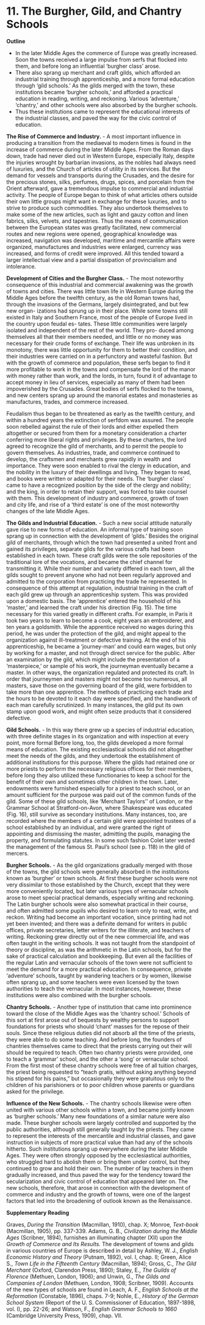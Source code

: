 # 11. The Burgher, Gild, and Chantry Schools

**Outline**

-   In the later Middle Ages the commerce of Europe was greatly increased. Soon the towns received a large impulse from serfs that flocked into them, and before long an influential 'burgher class' arose.
-   There also sprang up merchant and craft gilds, which afforded an industrial training through apprenticeship, and a more formal education through 'gild schools.' As the gilds merged with the town, these institutions became 'burgher schools,' and afforded a practical education in reading, writing, and reckoning. Various 'adventure,' 'chantry,' and other schools were also absorbed by the burgher schools.
-   Thus these institutions came to represent the educational interests of the industrial classes, and paved the way for the civic control of education.

**The Rise of Commerce and Industry.** - A most important influence in producing a transition from the mediaeval to modern times is found in the increase of commerce during the later Middle Ages. From the Roman days down, trade had never died out in Western Europe, especially Italy, despite the injuries wrought by barbarian invasions, as the nobles had always need of luxuries, and the Church of articles of utility in its services. But the demand for vessels and transports during the Crusades, and the desire for the precious stones, silks, perfumes, drugs, spices, and porcelain from the Orient afterward, gave a tremendous impulse to commercial and industrial activity. The people of Europe began to think of what articles others outside their own little groups might want in exchange for these luxuries, and to strive to produce such commodities. They also undertook themselves to make some of the new articles, such as light and gauzy cotton and linen fabrics, silks, velvets, and tapestries. Thus the means of communication between the European states was greatly facilitated, new commercial routes and new regions were opened, geographical knowledge was increased, navigation was developed, maritime and mercantile affairs were organized, manufactures and industries were enlarged, currency was increased, and forms of credit were improved. All this tended toward a larger intellectual view and a partial dissipation of provincialism and intolerance.

**Development of Cities and the Burgher Class.** - The most noteworthy consequence of this industrial and commercial awakening was the growth of towns and cities. There was little town life in Western Europe during the Middle Ages before the twelfth century, as the old Roman towns had, through the invasions of the Germans, largely disintegrated, and but few new organ- izations had sprung up in their place. While some towns still existed in Italy and Southern France, most of the people of Europe lived in the country upon feudal es- tates. These little communities were largely isolated and independent of the rest of the world. They pro- duced among themselves all that their members needed, and little or no money was necessary for their crude forms of exchange. Their life was unbroken in its monotony, there was little opportunity for them to better their condition, and their industries were carried on in a perfunctory and wasteful fashion. But with the growth of commerce and population, these serfs began to find it more profitable to work in the towns and compensate the lord of the manor with money rather than work, and the lords, in turn, found it of advantage to accept money in lieu of services, especially as many of them had been impoverished by the Crusades. Great bodies of serfs flocked to the towns, and new centers sprang up around the manorial estates and monasteries as manufactures, trades, and commerce increased.

Feudalism thus began to be threatened as early as the twelfth century, and within a hundred years the extinction of serfdom was assured. The people soon rebelled against the rule of their lords and either expelled them altogether or secured from them for a monetary consideration a charter conferring more liberal rights and privileges. By these charters, the lord agreed to recognize the gild of merchants, and to permit the people to govern themselves. As industries, trade, and commerce continued to develop, the craftsmen and merchants grew rapidly in wealth and importance. They were soon enabled to rival the clergy in education, and the nobility in the luxury of their dwellings and living. They began to read, and books were written or adapted for their needs. The 'burgher class' came to have a recognized position by the side of the clergy and nobility; and the king, in order to retain their support, was forced to take counsel with them. This development of industry and commerce, growth of town and city life, and rise of a 'third estate' is one of the most noteworthy changes of the late Middle Ages.

**The Gilds and Industrial Education.** - Such a new social attitude naturally gave rise to new forms of education. An informal type of training soon sprang up in connection with the development of 'gilds.' Besides the original gild of merchants, through which the town had presented a united front and gained its privileges, separate gilds for the various crafts had been established in each town. These craft gilds were the sole repositories of the traditional lore of the vocations, and became the chief channel for transmitting it. While their number and variety differed in each town, all the gilds sought to prevent anyone who had not been regularly approved and admitted to the corporation from practicing the trade he represented. In consequence of this attempt at regulation, industrial training in the craft of each gild grew up through an apprenticeship system. This was provided upon a domestic basis. The 'apprentice' entered the household of his 'master,' and learned the craft under his direction (Fig. 15). The time necessary for this varied greatly in different crafts. For example, in Paris it took two years to learn to become a cook, eight years an embroiderer, and ten years a goldsmith. While the apprentice received no wages during this period, he was under the protection of the gild, and might appeal to the organization against ill-treatment or defective training. At the end of his apprenticeship, he became a 'journey-man' and could earn wages, but only by working for a master, and not through direct service for the public. After an examination by the gild, which might include the presentation of a 'masterpiece,' or sample of his work, the journeyman eventually became a master. In other ways, the organization regulated and protected its craft. In order that journeymen and masters might not become too numerous, all masters, save those on the governing board of the gild, were forbidden to take more than one apprentice. The methods of practicing each trade and the hours to be devoted to it each day were specified, and the handiwork of each man carefully scrutinized. In many instances, the gild put its own stamp upon good work, and might often seize products that it considered defective.

**Gild Schools.** - In this way there grew up a species of industrial education, with three definite stages in its organization and with inspection at every point, more formal Before long, too, the gilds developed a more formal means of education. The existing ecclesiastical schools did not altogether meet the needs of the gilds, and they undertook the establishment of additional institutions for this purpose. Where the gilds had retained one or more priests to perform the necessary religious offices for their members, before long they also utilized these functionaries to keep a school for the benefit of their own and sometimes other children in the town. Later, endowments were furnished especially for a priest to teach school, or an amount sufficient for the purpose was paid out of the common funds of the gild. Some of these gild schools, like 'Merchant Taylors'' of London, or the Grammar School at Stratford-on-Avon, where Shakespeare was educated (Fig. 16), still survive as secondary institutions. Many instances, too, are recorded where the members of a certain gild were appointed trustees of a school established by an individual, and were granted the right of appointing and dismissing the master, admitting the pupils, managing the property, and formulating statutes. In some such fashion Colet later vested the management of the famous St. Paul's school (see p. 118) in the gild of mercers.

**Burgher Schools.** - As the gild organizations gradually merged with those of the towns, the gild schools were generally absorbed in the institutions known as 'burgher' or town schools. At first these burgher schools were not very dissimilar to those established by the Church, except that they were more conveniently located, but later various types of vernacular schools arose to meet special practical demands, especially writing and reckoning. The Latin burgher schools were also somewhat practical in their course, and often admitted some pupils who desired to learn only to read, write, and reckon. Writing had become an important vocation, since printing had not yet been invented; and there was a definite demand for writers in public offices, private secretaries, letter writers for the illiterate, and teachers of writing. Reckoning grew directly out of the new commercial life, and was often taught in the writing schools. It was not taught from the standpoint of theory or discipline, as was the arithmetic in the Latin schools, but for the sake of practical calculation and bookkeeping. But even all the facilities of the regular Latin and vernacular schools of the town were not sufficient to meet the demand for a more practical education. In consequence, private 'adventure' schools, taught by wandering teachers or by women, likewise often sprang up, and some teachers were even licensed by the town authorities to teach the vernacular. In most instances, however, these institutions were also combined with the burgher schools.

**Chantry Schools.** - Another type of institution that came into prominence toward the close of the Middle Ages was the 'chantry school.' Schools of this sort at first arose out of bequests by wealthy persons to support foundations for priests who should 'chant' masses for the repose of their souls. Since these religious duties did not absorb all the time of the priests, they were able to do some teaching. And before long, the founders of chantries themselves came to direct that the priests carrying out their will should be required to teach. Often two chantry priests were provided, one to teach a 'grammar' school, and the other a 'song' or vernacular school. From the first most of these chantry schools were free of all tuition charges, the priest being requested to "teach gratis, without asking anything beyond his stipend for his pains," but occasionally they were gratuitous only to the children of his parishioners or to poor children whose parents or guardians asked for the privilege.

**Influence of the New Schools.** - The chantry schools likewise were often united with various other schools within a town, and became jointly known as 'burgher schools.' Many new foundations of a similar nature were also made. These burgher schools were largely controlled and supported by the public authorities, although still generally taught by the priests. They came to represent the interests of the mercantile and industrial classes, and gave instruction in subjects of more practical value than had any of the schools hitherto. Such institutions sprang up everywhere during the later Middle Ages. They were often strongly opposed by the ecclesiastical authorities, who struggled hard to abolish them or bring them under control, but they continued to grow and hold their own. The number of lay teachers in them gradually increased, and thus paved the way for the tendency toward the secularization and civic control of education that appeared later on. The new schools, therefore, that arose in connection with the development of commerce and industry and the growth of towns, were one of the largest factors that led into the broadening of outlook known as the Renaissance.

**Supplementary Reading**

Graves, *During the Transition* (Macmillan, 1910), chap. X; Monroe, *Text-book* (Macmillan, 1905), pp. 337-339. Adams, G. B., *Civilization during the Middle Ages* (Scribner, 1894), furnishes an illuminating chapter (XII) upon the *Growth of Commerce and Its Results.* The development of towns and gilds in various countries of Europe is described in detail by Ashley, W. J., *English Economic History and Theory* (Putnam, 1892), vol. I, chap. II; Green, Alice S., *Town Life in the Fifteenth Century* (Macmillan, 1894); Gross, C., *The Gild Merchant* (Oxford, Clarendon Press, 1890); Staley, E., *The Guilds of Florence* (Methuen, London, 1906); and Unwin, G., *The Gilds and Companies of London* (Methuen, London, 1908; Scribner, 1909). Accounts of the new types of schools are found in Leach, A. F., *English Schools at the Reformation* (Constable, 1896), chaps. 7-9; Nohle, E., *History of the German School System* (Report of the U. S. Commissioner of Education, 1897-1898, vol. I), pp. 22-26; and Watson, F., *English Grammar Schools to 1660* (Cambridge University Press, 1909), chap. VII.